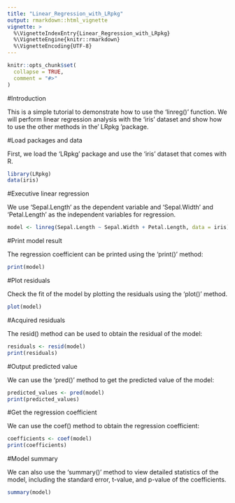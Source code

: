 ```yaml
---
title: "Linear_Regression_with_LRpkg"
output: rmarkdown::html_vignette
vignette: >
  %\VignetteIndexEntry{Linear_Regression_with_LRpkg}
  %\VignetteEngine{knitr::rmarkdown}
  %\VignetteEncoding{UTF-8}
---
```


```r
knitr::opts_chunk$set(
  collapse = TRUE,
  comment = "#>"
)
```

#Introduction

This is a simple tutorial to demonstrate how to use the 'linreg()' function. We will perform linear regression analysis with the 'iris' dataset and show how to use the other methods in the' LRpkg 'package.

#Load packages and data

First, we load the 'LRpkg' package and use the 'iris' dataset that comes with R.

```r
library(LRpkg)
data(iris)
```

#Executive linear regression

We use 'Sepal.Length' as the dependent variable and 'Sepal.Width' and 'Petal.Length' as the independent variables for regression.

```r
model <- linreg(Sepal.Length ~ Sepal.Width + Petal.Length, data = iris)
```

#Print model result

The regression coefficient can be printed using the 'print()' method:

```r
print(model)
```

#Plot residuals

Check the fit of the model by plotting the residuals using the 'plot()' method.

```r
plot(model)
```

#Acquired residuals

The resid() method can be used to obtain the residual of the model:

```r
residuals <- resid(model)
print(residuals)
```

#Output predicted value

We can use the 'pred()' method to get the predicted value of the model:

```r
predicted_values <- pred(model)
print(predicted_values)
```

#Get the regression coefficient

We can use the coef() method to obtain the regression coefficient:

```r
coefficients <- coef(model)
print(coefficients)
```

#Model summary

We can also use the 'summary()' method to view detailed statistics of the model, including the standard error, t-value, and p-value of the coefficients.

```r
summary(model)
```